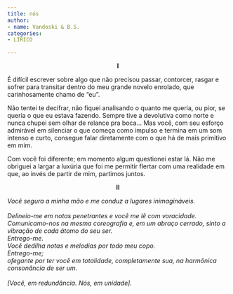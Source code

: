 ```yaml
---
title: nós
author:
- name: Vandoski & B.S.
categories:
- LÍRICO

---
```


<p style="text-align: center; text-style: bold;">**I**</p> 

É difícil escrever sobre algo que não precisou passar, contorcer, rasgar e sofrer para transitar dentro do meu grande novelo enrolado, que carinhosamente chamo de “eu”.

Não tentei te decifrar, não fiquei analisando o quanto me queria, ou pior, se queria o que eu estava fazendo. Sempre tive a devolutiva como norte e nunca chupei sem olhar de relance pra boca… Mas você, com seu esforço admirável em silenciar o que começa como impulso e termina em um som intenso e curto, consegue falar diretamente com o que há de mais primitivo em mim. 

Com você foi diferente; em momento algum questionei estar lá. Não me obriguei a largar a luxúria que foi me permitir flertar com uma realidade em que, ao invés de partir de mim, partimos juntos. 

<p style="text-align: center; text-style: bold;">**II**</p> 

| *Você segura a minha mão e me conduz a lugares inimagináveis.*
| 
| *Delineio-me em notas penetrantes e você me lê com voracidade.*
| *Comunicamo-nos na mesma coreografia e, em um abraço cerrado, sinto a vibração de cada átomo do seu ser.*
| *Entrego-me.*
| *Você dedilha notas e melodias por todo meu copo.*
| *Entrego-me;*
| *ofegante por ter você em totalidade, completamente sua, na harmônica consonância de ser um.*
| 
| *[Você, em redundância. Nós, em unidade].*


